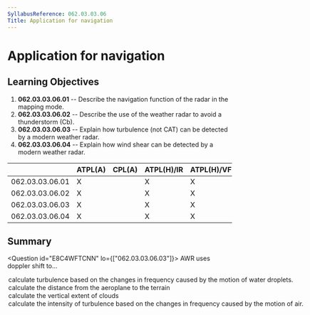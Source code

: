 ```yaml
---
SyllabusReference: 062.03.03.06
Title: Application for navigation
---
```


# Application for navigation

## Learning Objectives

1.  **062.03.03.06.01** -- Describe the navigation function of the radar in the
    mapping mode.
2.  **062.03.03.06.02** -- Describe the use of the weather radar to avoid a
    thunderstorm (Cb).
3.  **062.03.03.06.03** -- Explain how turbulence (not CAT) can be detected by a
    modern weather radar.
4.  **062.03.03.06.04** -- Explain how wind shear can be detected by a modern
    weather radar.

|                 | ATPL(A) | CPL(A) | ATPL(H)/IR | ATPL(H)/VFR | CPL(H) | IR  | CBIR(A) |
| --------------- | ------- | ------ | ---------- | ----------- | ------ | --- | ------- |
| 062.03.03.06.01 | X       |        | X          | X           |        | X   | X       |
| 062.03.03.06.02 | X       |        | X          | X           |        | X   | X       |
| 062.03.03.06.03 | X       |        | X          | X           |        | X   | X       |
| 062.03.03.06.04 | X       |        | X          | X           |        | X   | X       |

## Summary

<Question id="E8C4WFTCNN" lo={["062.03.03.06.03"]}>
  <Text variant="oneCorrect">AWR uses doppler shift to...</Text>
<Option correct>
  calculate turbulence based on the changes in frequency caused by the motion of
  water droplets.
</Option>
<Option>calculate the distance from the aeroplane to the terrain</Option>
<Option>calculate the vertical extent of clouds</Option>

  <Option>
    calculate the intensity of turbulence based on the changes in frequency
    caused by the motion of air.
  </Option>
</Question>
